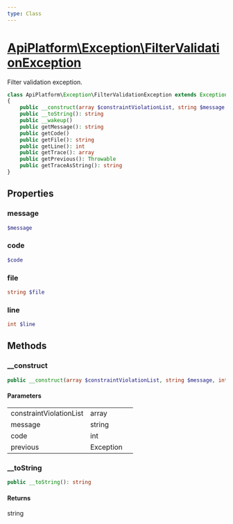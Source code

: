 ```yaml
---
type: Class
---
```


# [ApiPlatform\Exception\FilterValidationException](/docs/v3.1/reference/Exception/FilterValidationException)

Filter validation exception.


```php
class ApiPlatform\Exception\FilterValidationException extends Exception implements Stringable, Throwable, `<a href="/docs/v3.1/reference/Exception/ExceptionInterface">ApiPlatform\Exception\ExceptionInterface</a>`
{
    public __construct(array $constraintViolationList, string $message, int $code, null|Exception $previous)
    public __toString(): string
    public __wakeup()
    public getMessage(): string
    public getCode()
    public getFile(): string
    public getLine(): int
    public getTrace(): array
    public getPrevious(): Throwable
    public getTraceAsString(): string
}
```
## Properties
### message

```php
$message
```



### code

```php
$code
```



### file

```php
string $file
```



### line

```php
int $line
```



## Methods

### __construct



```php
public __construct(array $constraintViolationList, string $message, int $code, null|Exception $previous)
```

#### Parameters

<table><tbody>
<tr><td>constraintViolationList</td><td>array</td><td></td></tr><tr><td>message</td><td>string</td><td></td></tr><tr><td>code</td><td>int</td><td></td></tr><tr><td>previous</td><td>Exception</td><td></td></tr>
</tbody>
</table>

### __toString



```php
public __toString(): string
```

#### Returns

string
